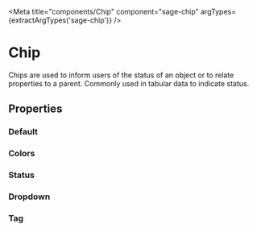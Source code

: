 


<Meta title="components/Chip" component="sage-chip" argTypes={extractArgTypes('sage-chip')} />

# Chip

Chips are used to inform users of the status of an object or to relate properties to a parent. Commonly used in tabular data to indicate status.

## Properties

<ArgsTable of="sage-chip" />

### Default

<Story story={stories.Default} />

<Canvas>
  <sage-chip label="Label" />
</Canvas>

### Colors

<Story story={stories.Colors} />

<Canvas>
  <sage-chip label="Accent" color="accent" />
  <sage-chip label="Danger" color="danger" />
  <sage-chip label="Info" color="info" />
  <sage-chip label="Neutral" color="neutral" />
  <sage-chip label="Success" color="success" />
  <sage-chip label="Warning" color="warning" />
</Canvas>

### Status

<Story story={stories.Status} />

<Canvas>
  <sage-chip label="Accent" color="accent" status="true" />
  <sage-chip label="Danger" color="danger" status="true" />
  <sage-chip label="Info" color="info" status="true" />
  <sage-chip label="Neutral" color="neutral" status="true" />
  <sage-chip label="Success" color="success" status="true" />
  <sage-chip label="Warning" color="warning" status="true" />
</Canvas>

### Dropdown

<Story story={stories.Dropdown} />

<Canvas>
  <sage-chip label="Accent" color="accent" variant="dropdown" />
  <sage-chip label="Danger" color="danger" variant="dropdown" />
  <sage-chip label="Info" color="info" variant="dropdown" />
  <sage-chip label="Neutral" color="neutral" variant="dropdown" />
  <sage-chip label="Success" color="success" variant="dropdown" />
  <sage-chip label="Warning" color="warning" variant="dropdown" />
</Canvas>

### Tag

<Story story={stories.Tag} />

<Canvas>
  <sage-chip label="Accent" color="accent" variant="tag" />
  <sage-chip label="Danger" color="danger" variant="tag" />
  <sage-chip label="Info" color="info" variant="tag" />
  <sage-chip label="Neutral" color="neutral" variant="tag" />
  <sage-chip label="Success" color="success" variant="tag" />
  <sage-chip label="Warning" color="warning" variant="tag" />
</Canvas>
